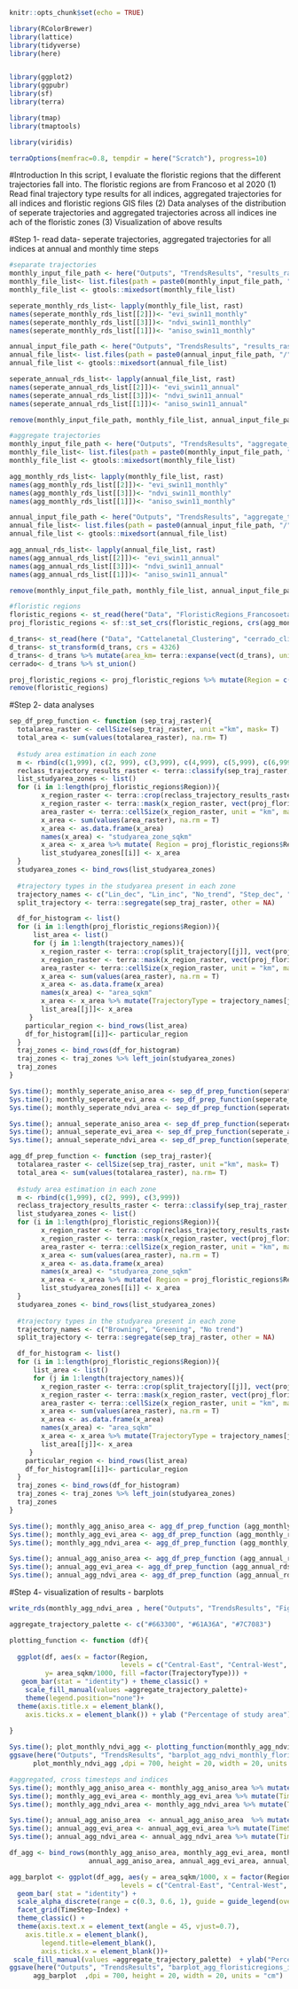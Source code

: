 ```r
knitr::opts_chunk$set(echo = TRUE)
```

```r
library(RColorBrewer)
library(lattice)
library(tidyverse)
library(here)


library(ggplot2)
library(ggpubr)
library(sf)
library(terra)

library(tmap)
library(tmaptools)

library(viridis)

terraOptions(memfrac=0.8, tempdir = here("Scratch"), progress=10)
```
#Introduction
In this script, I evaluate the floristic regions that the different trajectories fall into. 
The floristic regions are from Francoso et al 2020 
(1) Read final trajectory type results for all indices, aggregated trajectories for all indices and floristic regions GIS files
(2) Data analyses of the distribution of seperate trajectories and aggregated trajectories across all indices ine ach of the floristic zones 
(3) Visualization of above results


#Step 1- read data- seperate trajectories, aggregated trajectories for all indices at annual and monthly time steps
```r
#separate trajectories 
monthly_input_file_path <- here("Outputs", "TrendsResults", "results_rasters", "monthly")
monthly_file_list<- list.files(path = paste0(monthly_input_file_path, "/"), pattern = paste0("*","_monthly_swin11","*"), all.files = T, full.names = T)
monthly_file_list <- gtools::mixedsort(monthly_file_list)

seperate_monthly_rds_list<- lapply(monthly_file_list, rast)
names(seperate_monthly_rds_list[[2]])<- "evi_swin11_monthly"
names(seperate_monthly_rds_list[[3]])<- "ndvi_swin11_monthly"
names(seperate_monthly_rds_list[[1]])<- "aniso_swin11_monthly"

annual_input_file_path <- here("Outputs", "TrendsResults", "results_rasters", "annual")
annual_file_list<- list.files(path = paste0(annual_input_file_path, "/"), pattern = paste0("*","_annual_swin11","*"), all.files = T, full.names = T)
annual_file_list <- gtools::mixedsort(annual_file_list)

seperate_annual_rds_list<- lapply(annual_file_list, rast)
names(seperate_annual_rds_list[[2]])<- "evi_swin11_annual"
names(seperate_annual_rds_list[[3]])<- "ndvi_swin11_annual"
names(seperate_annual_rds_list[[1]])<- "aniso_swin11_annual"

remove(monthly_input_file_path, monthly_file_list, annual_input_file_path, annual_file_list)

#aggregate trajectories
monthly_input_file_path <- here("Outputs", "TrendsResults", "aggregate_trajectory_results", "monthly")
monthly_file_list<- list.files(path = paste0(monthly_input_file_path, "/"), pattern = paste0("*","_swin11","*"), all.files = T, full.names = T)
monthly_file_list <- gtools::mixedsort(monthly_file_list)

agg_monthly_rds_list<- lapply(monthly_file_list, rast)
names(agg_monthly_rds_list[[2]])<- "evi_swin11_monthly"
names(agg_monthly_rds_list[[3]])<- "ndvi_swin11_monthly"
names(agg_monthly_rds_list[[1]])<- "aniso_swin11_monthly"

annual_input_file_path <- here("Outputs", "TrendsResults", "aggregate_trajectory_results", "annual")
annual_file_list<- list.files(path = paste0(annual_input_file_path, "/"), pattern = paste0("*","_swin11","*"), all.files = T, full.names = T)
annual_file_list <- gtools::mixedsort(annual_file_list)

agg_annual_rds_list<- lapply(annual_file_list, rast)
names(agg_annual_rds_list[[2]])<- "evi_swin11_annual"
names(agg_annual_rds_list[[3]])<- "ndvi_swin11_annual"
names(agg_annual_rds_list[[1]])<- "aniso_swin11_annual"

remove(monthly_input_file_path, monthly_file_list, annual_input_file_path, annual_file_list)

#floristic regions
floristic_regions <- st_read(here("Data", "FloristicRegions_Francosoetal","Cerrado2019_BDs.shp"))
proj_floristic_regions <- sf::st_set_crs(floristic_regions, crs(agg_monthly_rds_list[[3]]))

d_trans<- st_read(here ("Data", "Cattelanetal_Clustering", "cerrado_climate_zones.shp"))
d_trans<- st_transform(d_trans, crs = 4326)
d_trans<- d_trans %>% mutate(area_km= terra::expanse(vect(d_trans), unit="km"))
cerrado<- d_trans %>% st_union()

proj_floristic_regions <- proj_floristic_regions %>% mutate(Region = c("Central-East", "Central-West", "North-East", "North-West", "South","South-East", "South-West", "external North" ))
remove(floristic_regions)

```

#Step 2- data analyses
```r
sep_df_prep_function <- function (sep_traj_raster){
  totalarea_raster <- cellSize(sep_traj_raster, unit ="km", mask= T)
  total_area <- sum(values(totalarea_raster), na.rm= T)
  
  #study area estimation in each zone
  m <- rbind(c(1,999), c(2, 999), c(3,999), c(4,999), c(5,999), c(6,999), c(7,999), c(8,999), c(9,999))
  reclass_trajectory_results_raster <- terra::classify(sep_traj_raster,m, others=NA)
  list_studyarea_zones <- list()
  for (i in 1:length(proj_floristic_regions$Region)){
        x_region_raster <- terra::crop(reclass_trajectory_results_raster , vect(proj_floristic_regions$geometry[[i]]))
        x_region_raster <- terra::mask(x_region_raster, vect(proj_floristic_regions$geometry[[i]]))
        area_raster <- terra::cellSize(x_region_raster, unit = "km", mask= T)
        x_area <- sum(values(area_raster), na.rm = T)
        x_area <- as.data.frame(x_area)
        names(x_area) <- "studyarea_zone_sqkm"
        x_area <- x_area %>% mutate( Region = proj_floristic_regions$Region[i])
        list_studyarea_zones[[i]] <- x_area
  }
  studyarea_zones <- bind_rows(list_studyarea_zones)
  
  #trajectory types in the studyarea present in each zone
  trajectory_names <- c("Lin_dec", "Lin_inc", "No_trend", "Step_dec", "Step_inc", "Quad_dec_acc", "Quad_dec_dec", "Quad_inc_acc", "Quad_inc_dec")
  split_trajectory <- terra::segregate(sep_traj_raster, other = NA)

  df_for_histogram <- list()
  for (i in 1:length(proj_floristic_regions$Region)){
      list_area <- list()
      for (j in 1:length(trajectory_names)){
        x_region_raster <- terra::crop(split_trajectory[[j]], vect(proj_floristic_regions$geometry[[i]]))
        x_region_raster <- terra::mask(x_region_raster, vect(proj_floristic_regions$geometry[[i]]))
        area_raster <- terra::cellSize(x_region_raster, unit = "km", mask= T)
        x_area <- sum(values(area_raster), na.rm = T)
        x_area <- as.data.frame(x_area)
        names(x_area) <- "area_sqkm"
        x_area <- x_area %>% mutate(TrajectoryType = trajectory_names[j], Region = proj_floristic_regions$Region[i])
        list_area[[j]]<- x_area
     }
    particular_region <- bind_rows(list_area)
    df_for_histogram[[i]]<- particular_region
  }
  traj_zones <- bind_rows(df_for_histogram)
  traj_zones <- traj_zones %>% left_join(studyarea_zones)
  traj_zones
}

Sys.time(); monthly_seperate_aniso_area <- sep_df_prep_function(seperate_monthly_rds_list[[1]]); Sys.time()
Sys.time(); monthly_seperate_evi_area <- sep_df_prep_function(seperate_monthly_rds_list[[2]]); Sys.time()
Sys.time(); monthly_seperate_ndvi_area <- sep_df_prep_function(seperate_monthly_rds_list[[3]]); Sys.time()

Sys.time(); annual_seperate_aniso_area <- sep_df_prep_function(seperate_annual_rds_list[[1]]); Sys.time()
Sys.time(); annual_seperate_evi_area <- sep_df_prep_function(seperate_annual_rds_list[[2]]); Sys.time()
Sys.time(); annual_seperate_ndvi_area <- sep_df_prep_function(seperate_annual_rds_list[[3]]); Sys.time()

agg_df_prep_function <- function (sep_traj_raster){
  totalarea_raster <- cellSize(sep_traj_raster, unit ="km", mask= T)
  total_area <- sum(values(totalarea_raster), na.rm= T)
  
  #study area estimation in each zone
  m <- rbind(c(1,999), c(2, 999), c(3,999))
  reclass_trajectory_results_raster <- terra::classify(sep_traj_raster,m, others=NA)
  list_studyarea_zones <- list()
  for (i in 1:length(proj_floristic_regions$Region)){
        x_region_raster <- terra::crop(reclass_trajectory_results_raster , vect(proj_floristic_regions$geometry[[i]]))
        x_region_raster <- terra::mask(x_region_raster, vect(proj_floristic_regions$geometry[[i]]))
        area_raster <- terra::cellSize(x_region_raster, unit = "km", mask= T)
        x_area <- sum(values(area_raster), na.rm = T)
        x_area <- as.data.frame(x_area)
        names(x_area) <- "studyarea_zone_sqkm"
        x_area <- x_area %>% mutate( Region = proj_floristic_regions$Region[i])
        list_studyarea_zones[[i]] <- x_area
  }
  studyarea_zones <- bind_rows(list_studyarea_zones)
  
  #trajectory types in the studyarea present in each zone
  trajectory_names <- c("Browning", "Greening", "No trend")
  split_trajectory <- terra::segregate(sep_traj_raster, other = NA)

  df_for_histogram <- list()
  for (i in 1:length(proj_floristic_regions$Region)){
      list_area <- list()
      for (j in 1:length(trajectory_names)){
        x_region_raster <- terra::crop(split_trajectory[[j]], vect(proj_floristic_regions$geometry[[i]]))
        x_region_raster <- terra::mask(x_region_raster, vect(proj_floristic_regions$geometry[[i]]))
        area_raster <- terra::cellSize(x_region_raster, unit = "km", mask= T)
        x_area <- sum(values(area_raster), na.rm = T)
        x_area <- as.data.frame(x_area)
        names(x_area) <- "area_sqkm"
        x_area <- x_area %>% mutate(TrajectoryType = trajectory_names[j], Region = proj_floristic_regions$Region[i])
        list_area[[j]]<- x_area
     }
    particular_region <- bind_rows(list_area)
    df_for_histogram[[i]]<- particular_region
  }
  traj_zones <- bind_rows(df_for_histogram)
  traj_zones <- traj_zones %>% left_join(studyarea_zones)
  traj_zones
}

Sys.time(); monthly_agg_aniso_area <- agg_df_prep_function (agg_monthly_rds_list[[1]]); Sys.time()
Sys.time(); monthly_agg_evi_area <- agg_df_prep_function (agg_monthly_rds_list[[2]]); Sys.time()
Sys.time(); monthly_agg_ndvi_area <- agg_df_prep_function (agg_monthly_rds_list[[3]]); Sys.time()

Sys.time(); annual_agg_aniso_area <- agg_df_prep_function (agg_annual_rds_list[[1]]); Sys.time()
Sys.time(); annual_agg_evi_area <- agg_df_prep_function (agg_annual_rds_list[[2]]); Sys.time()
Sys.time(); annual_agg_ndvi_area <- agg_df_prep_function (agg_annual_rds_list[[3]]); Sys.time()

```


#Step 4- visualization of results - barplots
```r
write_rds(monthly_agg_ndvi_area , here("Outputs", "TrendsResults", "Figures", "agg_trajectories_floristicregions.rdata"))

aggregate_trajectory_palette <- c("#663300", "#61A36A", "#7C7083")

plotting_function <- function (df){
  
  ggplot(df, aes(x = factor(Region, 
                            levels = c("Central-East", "Central-West", "North-East", "North-West", "South", "South-East", "South-West", "external North")), 
         y= area_sqkm/1000, fill =factor(TrajectoryType))) + 
   geom_bar(stat = "identity") + theme_classic() +
    scale_fill_manual(values =aggregate_trajectory_palette)+
    theme(legend.position="none")+
  theme(axis.title.x = element_blank(),
    axis.ticks.x = element_blank()) + ylab ("Percentage of study area") 
  
}  

Sys.time(); plot_monthly_ndvi_agg <- plotting_function(monthly_agg_ndvi_area) 
ggsave(here("Outputs", "TrendsResults", "barplot_agg_ndvi_monthly_floristicregions.png"),
      plot_monthly_ndvi_agg ,dpi = 700, height = 20, width = 20, units = "cm")

#aggregated, cross timesteps and indices
Sys.time(); monthly_agg_aniso_area <- monthly_agg_aniso_area %>% mutate(TimeStep ="monthly", Index = "anisotropic EVI"); Sys.time()
Sys.time(); monthly_agg_evi_area <- monthly_agg_evi_area %>% mutate(TimeStep ="monthly", Index = "EVI"); Sys.time()
Sys.time(); monthly_agg_ndvi_area <- monthly_agg_ndvi_area %>% mutate(TimeStep ="monthly", Index = "NDVI") ; Sys.time()

Sys.time(); annual_agg_aniso_area  <- annual_agg_aniso_area  %>% mutate(TimeStep ="annual", Index = "anisotropic EVI"); Sys.time()
Sys.time(); annual_agg_evi_area <- annual_agg_evi_area %>% mutate(TimeStep ="annual", Index = "EVI"); Sys.time()
Sys.time(); annual_agg_ndvi_area <- annual_agg_ndvi_area %>% mutate(TimeStep ="annual", Index = "NDVI") ; Sys.time()

df_agg <- bind_rows(monthly_agg_aniso_area, monthly_agg_evi_area, monthly_agg_ndvi_area, 
                    annual_agg_aniso_area, annual_agg_evi_area, annual_agg_ndvi_area)

agg_barplot <- ggplot(df_agg, aes(y = area_sqkm/1000, x = factor(Region, 
                            levels = c("Central-East", "Central-West", "North-East", "North-West", "South", "South-East", "South-West", "external North")), fill =factor(TrajectoryType))) +
  geom_bar( stat = "identity") + 
  scale_alpha_discrete(range = c(0.3, 0.6, 1), guide = guide_legend(override.aes = list(fill = "black"))) +
  facet_grid(TimeStep~Index) +
  theme_classic() +
  theme(axis.text.x = element_text(angle = 45, vjust=0.7),
    axis.title.x = element_blank(),
        legend.title=element_blank(),
        axis.ticks.x = element_blank())+ 
 scale_fill_manual(values =aggregate_trajectory_palette)  + ylab("Percentage of study area")
ggsave(here("Outputs", "TrendsResults", "barplot_agg_floristicregions_indices_timestep.png"),
      agg_barplot  ,dpi = 700, height = 20, width = 20, units = "cm")

```
